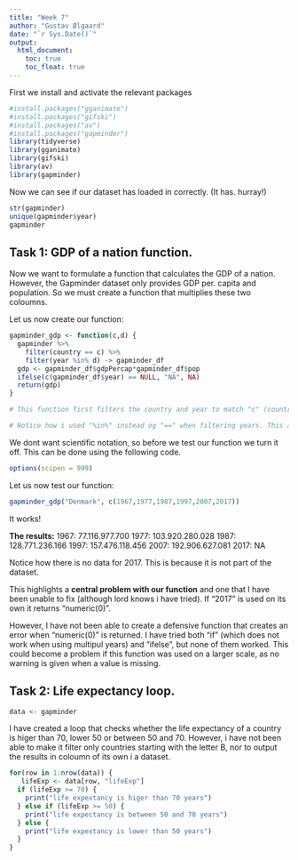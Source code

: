 ```yaml
---
title: "Week 7"
author: "Gustav Ølgaard"
date: "`r Sys.Date()`"
output: 
  html_document:
    toc: true
    toc_float: true
---
```


First we install and activate the relevant packages
```r
#install.packages("gganimate")
#install.packages("gifski")
#install.packages("av")
#install.packages("gapminder")
library(tidyverse)
library(gganimate)
library(gifski)
library(av)
library(gapminder)
```

Now we can see if our dataset has loaded in correctly. (It has. hurray!)
```r
str(gapminder)
unique(gapminder$year)
gapminder
```

## Task 1: GDP of a nation function.

Now we want to formulate a function that calculates the GDP of a nation. However, the Gapminder dataset only provides GDP per. capita and population. So we must create a function that multiplies these two coloumns.

Let us now create our function:
```r
gapminder_gdp <- function(c,d) {
  gapminder %>% 
    filter(country == c) %>%
    filter(year %in% d) -> gapminder_df
  gdp <- gapminder_df$gdpPercap*gapminder_df$pop
  ifelse(c(gapminder_df$year) == NULL, "NA", NA)
  return(gdp)
}

# This function first filters the country and year to match "c" (country) and "d" (date). Then it puts it into a new dataframe "gapminder_df" and multiplies the gdpPercap and pop in said dataframe. This should then return a the GDP for the specific country in the specific year.

# Notice how i used "%in%" instead og "==" when filtering years. This allows us to check the GDP of a country in many different years, instead of having to use the function once for each year.
```

We dont want scientific notation, so before we test our function we turn it off. This can be done using the following code.
```r
options(scipen = 999)
```

Let us now test our function:
```r
gapminder_gdp("Denmark", c(1967,1977,1987,1997,2007,2017))
```

It works! 

**The results:**
1967: 77.116.977.700
1977: 103.920.280.028
1987: 128.771.236.166
1997: 157.476.118.456
2007: 192.906.627.081
2017: NA

Notice how there is no data for 2017. This is because it is not part of the dataset. 

This highlights a **central problem with our function** and one that I have been unable to fix (although lord knows i have tried). If "2017" is used on its own it returns "numeric(0)". 

However, I have not been able to create a defensive function that creates an error when "numeric(0)" is returned. I have tried both "if" (which does not work when using multipul years) and "ifelse", but none of them worked. This could become a problem if this function was used on a larger scale, as no warning is given when a value is missing.  

## Task 2: Life expectancy loop.
```r
data <- gapminder
```

I have created a loop that checks whether the life expectancy of a country is higer than 70, lower 50 or between 50 and 70. However, i have not been able to make it filter only countries starting with the letter B, nor to output the results in coloumn of its own i a dataset. 
```r
for(row in 1:nrow(data)) {
   lifeExp <- data[row, "lifeExp"]
  if (lifeExp >= 70) {
    print("life expextancy is higer than 70 years")
  } else if (lifeExp >= 50) {
    print("life expectancy is between 50 and 70 years")
  } else {
    print("life expextancy is lower than 50 years")
  }
}
```

